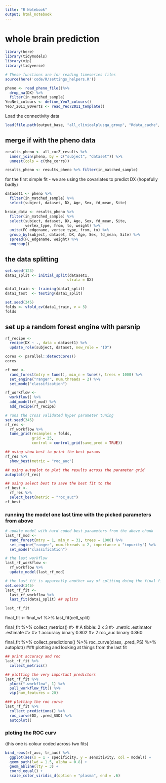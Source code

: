 ```yaml
---
title: "R Notebook"
output: html_notebook
---
```


# whole brain prediction

```r
library(here)
library(tidymodels)
library(vip)
library(tidyverse)
```

```r
# These functions are for reading timeseries files
source(here('code/R/settings_helpers.R'))

pheno <- read_pheno_file()%>%
  drop_na(DX) %>%
  filter(in_matched_sample)
YeoNet_colours <- define_Yeo7_colours()
Yeo7_2011_80verts <- read_Yeo72011_template()  

```
Load the connectivity data

```r
load(file.path(output_base, "all_clinicalplusqa_group", "Rdata_cache", "06_wholebrain_results_cache.Rdata"))
```

## merge if with the pheno data

```r
results_pheno <- all_corZ_results %>%
  inner_join(pheno, by = c("subject", "dataset")) %>%
  unnest(cols = c(the_corrs))  

```

```r
results_pheno <- results_pheno %>% filter(in_matched_sample)
```

for the first simple fit - we are using the covariates to predict DX (hopefully badly)

```r
dataset1 <- pheno %>%
  filter(in_matched_sample) %>%
  select(subject, dataset, DX, Age, Sex, fd_mean, Site) 
```

```r
brain_data <- results_pheno %>%
  filter(in_matched_sample) %>%
  select(subject, dataset, DX, Age, Sex, fd_mean, Site, 
         vertex_type, from, to, weight) %>%
  unite(FC_edgename, vertex_type, from, to) %>%
  group_by(subject, dataset, DX, Age, Sex, fd_mean, Site) %>%
  spread(FC_edgename, weight) %>%
  ungroup()
```

## the data splitting

```r
set.seed(123)
data1_split <- initial_split(dataset1, 
                            strata = DX)

data1_train <- training(data1_split)
data1_test  <- testing(data1_split)

set.seed(345)
folds <- vfold_cv(data1_train, v = 5)
folds
```



  
  
## set up a random forest engine with parsnip

```r
rf_recipe <- 
  recipe(DX ~ ., data = dataset1) %>%
  update_role(subject, dataset, new_role = "ID")
```

```r
cores <- parallel::detectCores()
cores
```

```r
rf_mod <- 
  rand_forest(mtry = tune(), min_n = tune(), trees = 1000) %>% 
  set_engine("ranger", num.threads = 2) %>% 
  set_mode("classification")
```

```r
rf_workflow <- 
  workflow() %>% 
  add_model(rf_mod) %>% 
  add_recipe(rf_recipe)
```

```r
# runs the cross validated hyper parameter tuning
set.seed(345)
rf_res <- 
  rf_workflow %>% 
  tune_grid(resamples = folds,
            grid = 25,
            control = control_grid(save_pred = TRUE))
```

```r

## using show best to print the best params
rf_res %>% 
  show_best(metric = "roc_auc")
```
```r
## using autoplot to plot the results across the parameter grid
autoplot(rf_res)
```

```r
## using select best to save the best fit to the 
rf_best <- 
  rf_res %>% 
  select_best(metric = "roc_auc")
rf_best
```



### running the model one last time with the picked parameters from above

```r
# update model with hard coded best parameters from the above chunk
last_rf_mod <- 
  rand_forest(mtry = 1, min_n = 31, trees = 1000) %>% 
  set_engine("ranger", num.threads = 2, importance = "impurity") %>% 
  set_mode("classification")
```

```r
# the last workflow
last_rf_workflow <- 
  rf_workflow %>% 
  update_model(last_rf_mod)

# the last fit is apparently another way of spliting doing the final fit
set.seed(345)
last_rf_fit <- 
  last_rf_workflow %>% 
  last_fit(data1_split) ## splits

last_rf_fit
```

final_fit <- 
  final_wf %>%
  last_fit(cell_split) 

final_fit %>%
  collect_metrics()
#> # A tibble: 2 x 3
#>   .metric  .estimator .estimate
#>   <chr>    <chr>          <dbl>
#> 1 accuracy binary         0.802
#> 2 roc_auc  binary         0.860

final_fit %>%
  collect_predictions() %>% 
  roc_curve(class, .pred_PS) %>% 
  autoplot()
### plotting and looking at things from the last fit
```r
## print accuracy and roc
last_rf_fit %>% 
  collect_metrics()
```

```r
## plotting the very important predictors
last_rf_fit %>% 
  pluck(".workflow", 1) %>%   
  pull_workflow_fit() %>% 
  vip(num_features = 20)
```
```r
### plotting the roc curve
last_rf_fit %>% 
  collect_predictions() %>% 
  roc_curve(DX, .pred_SSD) %>% 
  autoplot()
```

### ploting the ROC curv 

(this one is colour coded across two fits)

```r
bind_rows(rf_auc, lr_auc) %>% 
  ggplot(aes(x = 1 - specificity, y = sensitivity, col = model)) + 
  geom_path(lwd = 1.5, alpha = 0.8) +
  geom_abline(lty = 3) + 
  coord_equal() + 
  scale_color_viridis_d(option = "plasma", end = .6)
```

